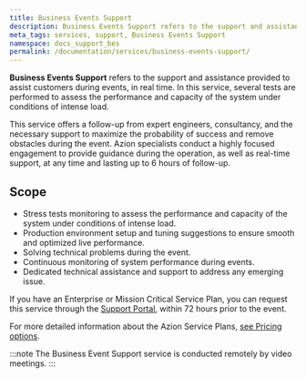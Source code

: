 ```yaml
---
title: Business Events Support
description: Business Events Support refers to the support and assistance provided to assist customers during events, in real time.
meta_tags: services, support, Business Events Support
namespace: docs_support_bes
permalink: /documentation/services/business-events-support/
---
```


**Business Events Support** refers to the support and assistance provided to assist customers during events, in real time. In this service, several tests are performed to assess the performance and capacity of the system under conditions of intense load.

This service offers a follow-up from expert engineers, consultancy, and the necessary support to maximize the probability of success and remove obstacles during the event. Azion specialists conduct a highly focused engagement to provide guidance during the operation, as well as real-time support, at any time and lasting up to 6 hours of follow-up. 

## Scope

- Stress tests monitoring to assess the performance and capacity of the system under conditions of intense load.
- Production environment setup and tuning suggestions to ensure smooth and optimized live performance.
- Solving technical problems during the event.
- Continuous monitoring of system performance during events.
- Dedicated technical assistance and support to address any emerging issue.

If you have an Enterprise or Mission Critical Service Plan, you can request this service through the [Support Portal](https://tickets.azion.com/en/support/login/new), within 72 hours prior to the event.

For more detailed information about the Azion Service Plans, [see Pricing options](https://www.azion.com/en/pricing/).

:::note
The Business Event Support service is conducted remotely by video meetings.
:::
